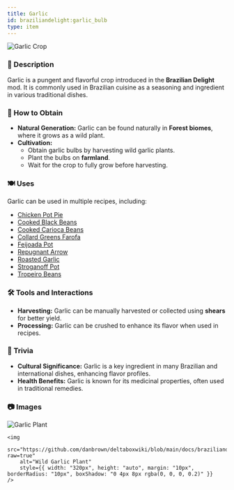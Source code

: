 ```yaml
---
title: Garlic
id: braziliandelight:garlic_bulb
type: item
---
```


<img src="https://github.com/danbrown/deltaboxwiki/blob/main/docs/braziliandelight/.assets/images/brazilliandelight/crops/garlic_crop.png?raw=true" alt="Garlic Crop"/>

### 📜 Description
Garlic is a pungent and flavorful crop introduced in the **Brazilian Delight** mod. It is commonly used in Brazilian cuisine as a seasoning and ingredient in various traditional dishes.

### 🌾 How to Obtain
- **Natural Generation:** Garlic can be found naturally in **Forest biomes**, where it grows as a wild plant.
- **Cultivation:**
  - Obtain garlic bulbs by harvesting wild garlic plants.
  - Plant the bulbs on **farmland**.
  - Wait for the crop to fully grow before harvesting.

### 🍽️ Uses
Garlic can be used in multiple recipes, including:
- [Chicken Pot Pie](https://moddedmc.wiki/en/project/braziliandelight/docs/recipes/garlic)
- [Cooked Black Beans](https://moddedmc.wiki/en/project/braziliandelight/docs/recipes/garlic)
- [Cooked Carioca Beans](https://moddedmc.wiki/en/project/braziliandelight/docs/recipes/garlic)
- [Collard Greens Farofa](https://moddedmc.wiki/en/project/braziliandelight/docs/recipes/garlic)
- [Feijoada Pot](https://moddedmc.wiki/en/project/braziliandelight/docs/recipes/garlic)
- [Repugnant Arrow](https://moddedmc.wiki/en/project/braziliandelight/docs/recipes/garlic)
- [Roasted Garlic](https://moddedmc.wiki/en/project/braziliandelight/docs/recipes/garlic)
- [Stroganoff Pot](https://moddedmc.wiki/en/project/braziliandelight/docs/recipes/garlic)
- [Tropeiro Beans](https://moddedmc.wiki/en/project/braziliandelight/docs/recipes/garlic)

### 🛠️ Tools and Interactions
- **Harvesting:** Garlic can be manually harvested or collected using **shears** for better yield.
- **Processing:** Garlic can be crushed to enhance its flavor when used in recipes.

### 📌 Trivia
- **Cultural Significance:** Garlic is a key ingredient in many Brazilian and international dishes, enhancing flavor profiles.
- **Health Benefits:** Garlic is known for its medicinal properties, often used in traditional remedies.

### 📷 Images

<div style={{ display: "flex", flexWrap: "wrap", justifyContent: "center" }}>
    <img 
        src="https://github.com/danbrown/deltaboxwiki/blob/main/docs/braziliandelight/.assets/images/brazilliandelight/crops/nature/garlic_nature.png?raw=true"
        alt="Garlic Plant"
        style={{ width: "320px", height: "auto", margin: "10px", borderRadius: "10px", boxShadow: "0 4px 8px rgba(0, 0, 0, 0.2)" }} 
    />
    
    <img 
        src="https://github.com/danbrown/deltaboxwiki/blob/main/docs/braziliandelight/.assets/images/brazilliandelight/crops/nature/wild_garlic_nature.png?raw=true"
        alt="Wild Garlic Plant"
        style={{ width: "320px", height: "auto", margin: "10px", borderRadius: "10px", boxShadow: "0 4px 8px rgba(0, 0, 0, 0.2)" }} 
    />
</div>